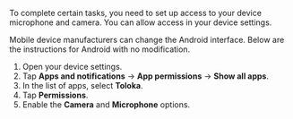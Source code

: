 To complete certain tasks, you need to set up access to your device microphone and camera. You can allow access in your device settings.

   <Cut title="Allow access in the settings">

   <Note mode="note" title="Note">

   Mobile device manufacturers can change the Android interface. Below are the instructions for Android with no modification.

   </Note>

   1. Open your device settings.
   1. Tap **Apps and notifications** → **App permissions** → **Show all apps**.
   1. In the list of apps, select **Toloka**.
   1. Tap **Permissions**.
   1. Enable the **Camera** and **Microphone** options.

   </Cut>